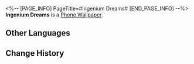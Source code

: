 <%-- [PAGE_INFO]
PageTitle=#Ingenium Dreams#
[END_PAGE_INFO] --%>
{{Item Infobox
|id          = 221001
|image       = Item Ingenium Dreams.png
|type        = Phone Wallpaper
|invCategory = 
|rarity      = 4
|effect      = 
|description = After obtaining Phone wallpapers, they can be changed in the Phone function
|source1     = [[Obtained from the Aurum Alley's Hustle and Bustle Event]]
}}
{{Description|''"Where in Aurum Alley should we eat at today?"''<br />''"The wait for dine-in at Aurum Alley is too long. Let's just order a delivery from the cycranes!"''}}
'''Ingenium Dreams''' is a [[Phone Wallpaper]].

==Other Languages==
{{Other Languages
|en   = Ingenium Dreams
|zhs  = 机巧梦宵长
|zht  = 機巧夢宵長
|ja   = 宵長き機巧の夢
|ko   = 기나긴 기교의 꿈
|es   = Noche larga, sueño lúcido
|fr   = Rêves d'ingéniosité
|ru   = Долгий сон робоптахи
|th   = ค่ำคืนอันยาวนานของนกสมองกล
|vi   = Giấc Mơ Công Nghệ Hóa
|de   = Ingenium-Träume
|id   = Mimpi Ingenium
|pt   = Sonhos de Engenho
}}

==Change History==
{{Change History|1.3}}